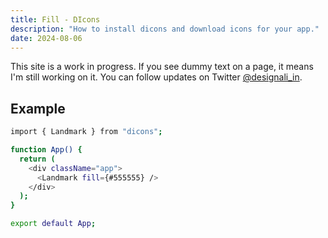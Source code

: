 ```yaml
---
title: Fill - DIcons
description: "How to install dicons and download icons for your app."
date: 2024-08-06
---
```


<Callout>

This site is a work in progress. If you see dummy text on a page, it means I'm still working on it. You can follow updates on Twitter [@designali_in](https://twitter.com/designali_in).

</Callout>

## Example

```bash title="pnpm"
import { Landmark } from "dicons";

function App() {
  return (
    <div className="app">
      <Landmark fill={#555555} />
    </div>
  );
}

export default App;
```
